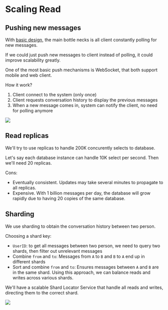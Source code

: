# Scaling Read

## Pushing new messages

With [basic design](./basic-design.mdx), the main bottle necks is all client constantly polling for new messages.

If we could just push new messages to client instead of polling, it could improve scalability greatly.

One of the most basic push mechanisms is WebSocket, that both support mobile and web client.

How it work?
1. Client connect to the system (only once)
2. Client requests conversation history to display the previous messages
3. When a new message comes in, system can notify the client, no need for polling anymore

![](./websocket.drawio.svg)


## Read replicas

We'll try to use replicas to handle 200K concurently selects to database.

Let's say each database instance can handle 10K select per second. Then we'll need 20 replicas.

Cons:
- Eventually consistent. Updates may take several minutes to propagate to all replicas.
- Expensive. With 1 billion messages per day, the database will grow rapidly due to having 20 copies of the same database.


## Sharding

We use sharding to obtain the conversation history between two person.

Choosing a shard key:
- `UserID`: to get all messages between two person, we need to query two shards, then filter out unrelevant messages
- Combine `from` and `to`: Messages from `A` to `B` and `B` to `A` end up in different shards
- Sort and combine `from` and `to`: Ensures messages between `A` and `B` are in the same shard. Using this approach, we can balance reads and writes across various shards.

We'll have a scalable Shard Locator Service that handle all reads and writes, directing them to the correct shard.

![](./sharding.drawio.svg)